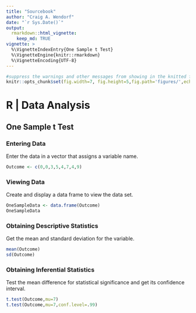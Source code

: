 ```yaml
---
title: "Sourcebook"
author: "Craig A. Wendorf"
date: "`r Sys.Date()`"
output: 
  rmarkdown::html_vignette:
    keep_md: TRUE
vignette: >
  %\VignetteIndexEntry{One Sample t Test}
  %\VignetteEngine{knitr::rmarkdown}
  %\VignetteEncoding{UTF-8}
---
```


```r
#suppress the warnings and other messages from showing in the knitted file.
knitr::opts_chunk$set(fig.width=7, fig.height=5,fig.path='figures/',echo=TRUE,warning=FALSE,message=FALSE)
```

# R | Data Analysis

## One Sample t Test

### Entering Data

Enter the data in a vector that assigns a variable name.

```r
Outcome <- c(0,0,3,5,4,7,4,9)
```

### Viewing Data

Create and display a data frame to view the data set.

```r
OneSampleData <- data.frame(Outcome)
OneSampleData
```

### Obtaining Descriptive Statistics

Get the mean and standard deviation for the variable.

```r
mean(Outcome)
sd(Outcome)
```

### Obtaining Inferential Statistics

Test the mean difference for statistical significance and get its confidence interval.

```r
t.test(Outcome,mu=7)
t.test(Outcome,mu=7,conf.level=.99)
```
